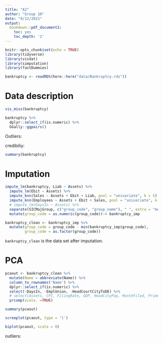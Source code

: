 ```yaml
---
title: "A2"
author: "Group 10"
date: "9/12/2021"
output: 
  bookdown::pdf_document2:
    toc: yes
    toc_depth: '2'
---
```


```r
knitr::opts_chunk$set(echo = TRUE)
library(tidyverse)
library(visdat)
library(simputation)
library(fastDummies)
```


```r
bankruptcy <- readRDS(here::here("data/Bankruptcy.rds"))
```

# Data description

```r
vis_miss(bankruptcy)
```



```r
bankruptcy %>% 
  dplyr::select_if(is.numeric) %>% 
  GGally::ggpairs()
```

Outliers:

credibiliy:

```r
summary(bankruptcy)
```

# Imputation

```r
impute_lm(bankruptcy, Liab ~ Assets) %>% 
  impute_lm(Ebit ~ Assets) %>%
  impute_knn(Sales ~ Assets + Ebit + Liab, pool = "univariate", k = 5) %>% 
  impute_knn(Employees ~ Assets + Ebit + Sales, pool = "univariate", k = 5) %>% 
  # impute_lm(DaysIn ~ Assets) %>% 
  separate(SICMajGroup, c("group_code", "group_name"), " ", extra = "merge") %>% 
  mutate(group_code = as.numeric(group_code))-> bankruptcy_imp

bankruptcy_clean <- bankruptcy_imp %>% 
  mutate(group_code = group_code - min(bankruptcy_imp$group_code),
         group_code = as.factor(group_code))
```

`bankruptcy_clean` is the data set after imputation.

# PCA

```r
pcaout <- bankruptcy_clean %>% 
  mutate(Name = abbreviate(Name)) %>% 
  column_to_rownames('Name') %>% 
  dplyr::select_if(is.numeric) %>% 
  select(-DaysIn, -EmplUnion, -HeadCourtCityToDE) %>% 
  # select(Assets, CPI, FilingRate, GDP, HeadCityPop, MonthFiled, PrimeFiling, YearFiled) %>%
  prcomp(scale. =TRUE)
```

```r
summary(pcaout)
```

```r
screeplot(pcaout, type = 'l')
```


```r
biplot(pcaout, scale = 0)
```

outliers:




















